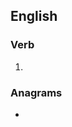 ==English==

===Verb===
{{head|en|verb form}}

# {{en-past of|relive}}

===Anagrams===
* {{anagrams|en|a=deeilrv|deliver|delivre|livered|reviled}}